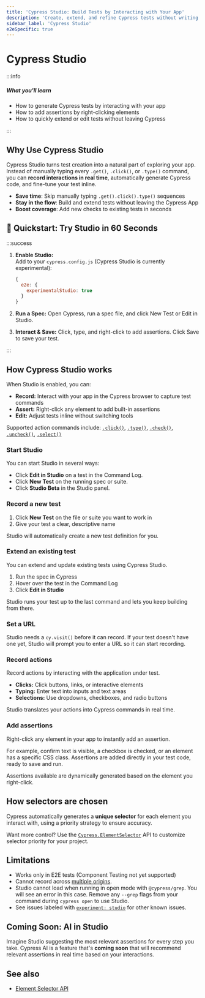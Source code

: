 ```yaml
---
title: 'Cypress Studio: Build Tests by Interacting with Your App'
description: 'Create, extend, and refine Cypress tests without writing commands by hand.'
sidebar_label: 'Cypress Studio'
e2eSpecific: true
---
```


<ProductHeading product="app" />

# Cypress Studio

:::info

##### <Icon name="question-circle" color="#4BBFD2" /> What you'll learn

- How to generate Cypress tests by interacting with your app
- How to add assertions by right-clicking elements
- How to quickly extend or edit tests without leaving Cypress

:::

## Why Use Cypress Studio

Cypress Studio turns test creation into a natural part of exploring your app.  
Instead of manually typing every `.get()`, `.click()`, or `.type()` command, you can **record interactions in real time**, automatically generate Cypress code, and fine-tune your test inline.

- **Save time**: Skip manually typing `.get().click().type()` sequences
- **Stay in the flow**: Build and extend tests without leaving the Cypress App
- **Boost coverage**: Add new checks to existing tests in seconds

<DocsVideo
  src="/img/app/cypress-studio/cypress-studio-recording-assertions-editing.mp4"
  autoPlay={true}
/>

## 🚀 Quickstart: Try Studio in 60 Seconds

:::success

1. **Enable Studio:**  
   Add to your `cypress.config.js` (Cypress Studio is currently experimental):

   ```js
   {
     e2e: {
       experimentalStudio: true
     }
   }
   ```

2. **Run a Spec:**
   Open Cypress, run a spec file, and click New Test or Edit in Studio.

3. **Interact & Save:**
   Click, type, and right-click to add assertions. Click Save to save your test.

:::

## How Cypress Studio works

When Studio is enabled, you can:

- **Record:** Interact with your app in the Cypress browser to capture test commands
- **Assert:** Right-click any element to add built-in assertions
- **Edit:** Adjust tests inline without switching tools

Supported action commands include: [`.click()`](/api/commands/click), [`.type()`](/api/commands/type), [`.check()`](/api/commands/check), [`.uncheck()`](/api/commands/uncheck), [`.select()`](/api/commands/select)

### Start Studio

You can start Studio in several ways:

- Click **Edit in Studio** on a test in the Command Log.
- Click **New Test** on the running spec or suite.
- Click **Studio Beta** in the Studio panel.

<DocsVideo
  src="/img/app/cypress-studio/edit-in-studio-button-on-cypress-test.mp4"
  autoPlay={true}
/>

### Record a new test

1. Click **New Test** on the file or suite you want to work in
2. Give your test a clear, descriptive name

Studio will automatically create a new test definition for you.

<DocsVideo
  src="/img/app/cypress-studio/create-new-test-in-suite-with-cypress-studio.mp4"
  autoPlay={true}
/>

### Extend an existing test

You can extend and update existing tests using Cypress Studio.

1. Run the spec in Cypress
2. Hover over the test in the Command Log
3. Click **Edit in Studio**

Studio runs your test up to the last command and lets you keep building from there.

<DocsVideo
  src="/img/app/cypress-studio/cypress-studio-recording-assertions-editing.mp4"
  title="Cypress Studio"
  autoPlay={true}
/>

### Set a URL

Studio needs a `cy.visit()` before it can record. If your test doesn't have one yet, Studio will prompt you to enter a URL so it can start recording.

<DocsVideo
  src="/img/app/cypress-studio/cy-visit-url-in-studio.mp4"
  autoPlay={true}
/>

### Record actions

Record actions by interacting with the application under test.

- **Clicks:** Click buttons, links, or interactive elements
- **Typing:** Enter text into inputs and text areas
- **Selections:** Use dropdowns, checkboxes, and radio buttons

Studio translates your actions into Cypress commands in real time.

<DocsVideo
  src="/img/app/cypress-studio/studio-recording-typing.mp4"
  autoPlay={true}
/>

### Add assertions

Right-click any element in your app to instantly add an assertion.

For example, confirm text is visible, a checkbox is checked, or an element has a specific CSS class. Assertions are added directly in your test code, ready to save and run.

Assertions available are dynamically generated based on the element you right-click.

<DocsVideo
  src="/img/app/cypress-studio/cypress-studio-assertions-demo.mp4"
  autoPlay={true}
/>

## How selectors are chosen

Cypress automatically generates a **unique selector** for each element you interact with, using a priority strategy to ensure accuracy.

<DefaultSelectorPriority />

Want more control? Use the [`Cypress.ElementSelector`](/api/cypress-api/element-selector-api) API to customize selector priority for your project.

## Limitations

- Works only in E2E tests (Component Testing not yet supported)
- Cannot record across [multiple
  origins](/app/guides/cross-origin-testing).
- Studio cannot load when running in open mode with `@cypress/grep`. You will see an error in this case. Remove any `--grep` flags from your command during `cypress open` to use Studio.
- See issues labeled with [`experiment: studio`](https://github.com/cypress-io/cypress/issues?q=is%3Aissue%20state%3Aopen%20label%3A%22experiment%3A%20studio%22) for other known issues.

## Coming Soon: AI in Studio

Imagine Studio suggesting the most relevant assertions for every step you take. Cypress AI is a feature that's **coming soon** that will recommend relevant assertions in real time based on your interactions.

<Btn
  label="Join the waitlist ➜"
  variant="indigo-dark"
  className="mr-1"
  href="https://go.cypress.io/studio-ai-waitlist?utm_source=docs.cypress.io&utm_medium=cypress-studio&utm_content=Join-the-waitlist"
/>

<DocsImage
  src="/img/app/cypress-studio/cypress-studio-ai-illustration.gif"
  alt="Cypress AI in Studio generating assertions"
/>

## See also

- [Element Selector API](/api/cypress-api/element-selector-api)
